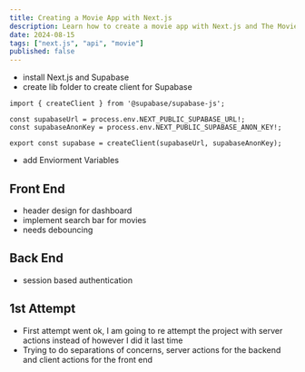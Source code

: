 ```yaml
---
title: Creating a Movie App with Next.js
description: Learn how to create a movie app with Next.js and The Movie Database API.
date: 2024-08-15
tags: ["next.js", "api", "movie"]
published: false
---
```


- install Next.js and Supabase
- create lib folder to create client for Supabase

```
import { createClient } from '@supabase/supabase-js';

const supabaseUrl = process.env.NEXT_PUBLIC_SUPABASE_URL!;
const supabaseAnonKey = process.env.NEXT_PUBLIC_SUPABASE_ANON_KEY!;

export const supabase = createClient(supabaseUrl, supabaseAnonKey);

```

- add Enviorment Variables

## Front End

- header design for dashboard
- implement search bar for movies
- needs debouncing

## Back End

- session based authentication

## 1st Attempt

- First attempt went ok, I am going to re attempt the project with server actions instead of however I did it last time
- Trying to do separations of concerns, server actions for the backend and client actions for the front end
